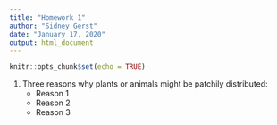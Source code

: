 ```yaml
---
title: "Homework 1"
author: "Sidney Gerst"
date: "January 17, 2020"
output: html_document
---
```


```r
knitr::opts_chunk$set(echo = TRUE)
```


1. Three reasons why plants or animals might be patchily distributed:
    + Reason 1
    + Reason 2
    + Reason 3


